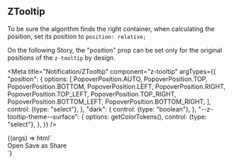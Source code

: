 
## ZTooltip

To be sure the algorithm finds the right container, when calculating the position, set its position to `position: relative;`

On the following Story, the "position" prop can be set only for the original positions of the `z-tooltip` by design.

<Meta
  title="Notification/ZTooltip"
  component="z-tooltip"
  argTypes={{
    "position": {
      options: [
        PopoverPosition.AUTO,
        PopoverPosition.TOP,
        PopoverPosition.BOTTOM,
        PopoverPosition.LEFT,
        PopoverPosition.RIGHT,
        PopoverPosition.TOP_LEFT,
        PopoverPosition.TOP_RIGHT,
        PopoverPosition.BOTTOM_LEFT,
        PopoverPosition.BOTTOM_RIGHT,
      ],
      control: {type: "select"},
    },
    "dark": {
      control: {type: "boolean"},
    },
    "--z-tooltip-theme--surface": {
      options: getColorTokens(),
      control: {type: "select"},
    },
  }}
/>

<Canvas>
  <Story
    name="z-tooltip"
    args={{
      "position": PopoverPosition.LEFT,
      "dark": false,
      "--z-tooltip-theme--surface": "var(--color-surface01)",
    }}
  >
    {(args) => html`
      <div class="tooltip-container">
        <z-button id="trigger" size="small" icon="plus-filled"></z-button>
        <z-tooltip
          .position=${args.position}
          .dark=${args.dark}
          bind-to="#trigger"
          style="--z-tooltip-theme--surface: var(${args["--z-tooltip-theme--surface"]})"
        >
          <div class="container">
            <z-button>Open</z-button>
            <z-button>Save as</z-button>
            <z-button>Share</z-button>
          </div>
        </z-tooltip>
      </div>
      <script>
        document.querySelector("#trigger").addEventListener("click", () => {
          if (document.querySelector("z-tooltip").open) {
            document.querySelector("z-tooltip").open = false;
          } else {
            document.querySelector("z-tooltip").open = true;
          }
        });
      </script>
    `}
  </Story>
</Canvas>

<ArgsTable of="z-tooltip" />
